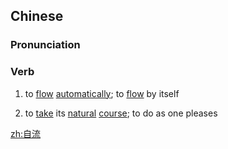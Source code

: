 ==Chinese==
{{zh-forms}}

===Pronunciation===
{{zh-pron
|m=zìliú
|c=zi6 lau4
|mn=qz:chīr-liû/tw,xm,zz:chū-liû
|cat=v
}}

===Verb===
{{zh-verb}}

# {{lb|zh|of water}} to [[flow]] [[automatically]]; to [[flow]] by itself
# to [[take]] its [[natural]] [[course]]; to do as one pleases

[[zh:自流]]